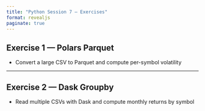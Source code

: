 ---
title: "Python Session 7 — Exercises"
format: revealjs
paginate: true
---

## Exercise 1 — Polars Parquet

- Convert a large CSV to Parquet and compute per-symbol volatility

---

## Exercise 2 — Dask Groupby

- Read multiple CSVs with Dask and compute monthly returns by symbol
